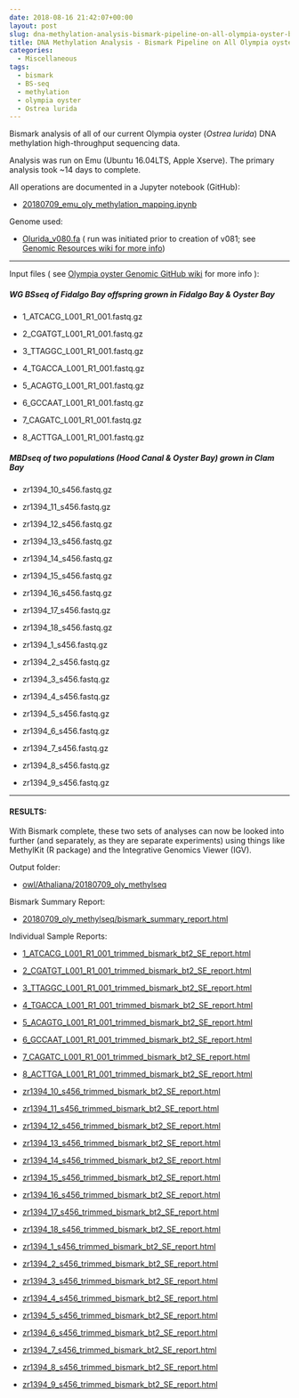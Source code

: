 ```yaml
---
date: 2018-08-16 21:42:07+00:00
layout: post
slug: dna-methylation-analysis-bismark-pipeline-on-all-olympia-oyster-bsseq-datasets
title: DNA Methylation Analysis - Bismark Pipeline on All Olympia oyster BSseq Datasets
categories:
  - Miscellaneous
tags:
  - bismark
  - BS-seq
  - methylation
  - olympia oyster
  - Ostrea lurida
---
```


Bismark analysis of all of our current Olympia oyster (_Ostrea lurida_) DNA methylation high-throughput sequencing data.

Analysis was run on Emu (Ubuntu 16.04LTS, Apple Xserve). The primary analysis took ~14 days to complete.

All operations are documented in a Jupyter notebook (GitHub):





  * [20180709_emu_oly_methylation_mapping.ipynb](https://github.com/RobertsLab/code/blob/master/notebooks/sam/20180709_emu_oly_methylation_mapping.ipynb)



Genome used:



  * [Olurida_v080.fa](https://owl.fish.washington.edu/halfshell/genomic-databank/Olurida_v080.fa) ( run was initiated prior to creation of v081; see [Genomic Resources wiki for more info ](https://github.com/RobertsLab/resources/wiki/Genomic-Resources#ostrea-lurida))





* * *



Input files ( see [Olympia oyster Genomic GitHub wiki](https://github.com/RobertsLab/project-olympia.oyster-genomic/wiki) for more info ):



##### WG BSseq of Fidalgo Bay offspring grown in Fidalgo Bay & Oyster Bay







  * 1_ATCACG_L001_R1_001.fastq.gz



  * 2_CGATGT_L001_R1_001.fastq.gz



  * 3_TTAGGC_L001_R1_001.fastq.gz



  * 4_TGACCA_L001_R1_001.fastq.gz



  * 5_ACAGTG_L001_R1_001.fastq.gz



  * 6_GCCAAT_L001_R1_001.fastq.gz



  * 7_CAGATC_L001_R1_001.fastq.gz



  * 8_ACTTGA_L001_R1_001.fastq.gz






##### MBDseq of two populations (Hood Canal & Oyster Bay) grown in Clam Bay







  * zr1394_10_s456.fastq.gz



  * zr1394_11_s456.fastq.gz



  * zr1394_12_s456.fastq.gz



  * zr1394_13_s456.fastq.gz



  * zr1394_14_s456.fastq.gz



  * zr1394_15_s456.fastq.gz



  * zr1394_16_s456.fastq.gz



  * zr1394_17_s456.fastq.gz



  * zr1394_18_s456.fastq.gz



  * zr1394_1_s456.fastq.gz



  * zr1394_2_s456.fastq.gz



  * zr1394_3_s456.fastq.gz



  * zr1394_4_s456.fastq.gz



  * zr1394_5_s456.fastq.gz



  * zr1394_6_s456.fastq.gz



  * zr1394_7_s456.fastq.gz



  * zr1394_8_s456.fastq.gz



  * zr1394_9_s456.fastq.gz






* * *





#### RESULTS:





With Bismark complete, these two sets of analyses can now be looked into further (and separately, as they are separate experiments) using things like MethylKit (R package) and 
the Integrative Genomics Viewer (IGV).

Output folder:





  * [owl/Athaliana/20180709_oly_methylseq](https://owl.fish.washington.edu/Athaliana/20180709_oly_methylseq/)



Bismark Summary Report:



  * [20180709_oly_methylseq/bismark_summary_report.html](https://owl.fish.washington.edu/Athaliana/20180709_oly_methylseq/bismark_summary_report.html)



Individual Sample Reports:



  * [1_ATCACG_L001_R1_001_trimmed_bismark_bt2_SE_report.html](https://owl.fish.washington.edu/Athaliana/20180709_oly_methylseq/1_ATCACG_L001_R1_001_trimmed_bismark_bt2_SE_report.html)



  * [2_CGATGT_L001_R1_001_trimmed_bismark_bt2_SE_report.html](https://owl.fish.washington.edu/Athaliana/20180709_oly_methylseq/2_CGATGT_L001_R1_001_trimmed_bismark_bt2_SE_report.html)



  * [3_TTAGGC_L001_R1_001_trimmed_bismark_bt2_SE_report.html](https://owl.fish.washington.edu/Athaliana/20180709_oly_methylseq/3_TTAGGC_L001_R1_001_trimmed_bismark_bt2_SE_report.html)



  * [4_TGACCA_L001_R1_001_trimmed_bismark_bt2_SE_report.html](https://owl.fish.washington.edu/Athaliana/20180709_oly_methylseq/4_TGACCA_L001_R1_001_trimmed_bismark_bt2_SE_report.html)



  * [5_ACAGTG_L001_R1_001_trimmed_bismark_bt2_SE_report.html](https://owl.fish.washington.edu/Athaliana/20180709_oly_methylseq/5_ACAGTG_L001_R1_001_trimmed_bismark_bt2_SE_report.html)



  * [6_GCCAAT_L001_R1_001_trimmed_bismark_bt2_SE_report.html](https://owl.fish.washington.edu/Athaliana/20180709_oly_methylseq/6_GCCAAT_L001_R1_001_trimmed_bismark_bt2_SE_report.html)



  * [7_CAGATC_L001_R1_001_trimmed_bismark_bt2_SE_report.html](https://owl.fish.washington.edu/Athaliana/20180709_oly_methylseq/7_CAGATC_L001_R1_001_trimmed_bismark_bt2_SE_report.html)



  * [8_ACTTGA_L001_R1_001_trimmed_bismark_bt2_SE_report.html](https://owl.fish.washington.edu/Athaliana/20180709_oly_methylseq/8_ACTTGA_L001_R1_001_trimmed_bismark_bt2_SE_report.html)



  * [zr1394_10_s456_trimmed_bismark_bt2_SE_report.html](https://owl.fish.washington.edu/Athaliana/20180709_oly_methylseq/zr1394_10_s456_trimmed_bismark_bt2_SE_report.html)



  * [zr1394_11_s456_trimmed_bismark_bt2_SE_report.html](https://owl.fish.washington.edu/Athaliana/20180709_oly_methylseq/zr1394_11_s456_trimmed_bismark_bt2_SE_report.html)



  * [zr1394_12_s456_trimmed_bismark_bt2_SE_report.html](https://owl.fish.washington.edu/Athaliana/20180709_oly_methylseq/zr1394_12_s456_trimmed_bismark_bt2_SE_report.html)



  * [zr1394_13_s456_trimmed_bismark_bt2_SE_report.html](https://owl.fish.washington.edu/Athaliana/20180709_oly_methylseq/zr1394_13_s456_trimmed_bismark_bt2_SE_report.html)



  * [zr1394_14_s456_trimmed_bismark_bt2_SE_report.html](https://owl.fish.washington.edu/Athaliana/20180709_oly_methylseq/zr1394_14_s456_trimmed_bismark_bt2_SE_report.html)



  * [zr1394_15_s456_trimmed_bismark_bt2_SE_report.html](https://owl.fish.washington.edu/Athaliana/20180709_oly_methylseq/zr1394_15_s456_trimmed_bismark_bt2_SE_report.html)



  * [zr1394_16_s456_trimmed_bismark_bt2_SE_report.html](https://owl.fish.washington.edu/Athaliana/20180709_oly_methylseq/zr1394_16_s456_trimmed_bismark_bt2_SE_report.html)



  * [zr1394_17_s456_trimmed_bismark_bt2_SE_report.html](https://owl.fish.washington.edu/Athaliana/20180709_oly_methylseq/zr1394_17_s456_trimmed_bismark_bt2_SE_report.html)



  * [zr1394_18_s456_trimmed_bismark_bt2_SE_report.html](https://owl.fish.washington.edu/Athaliana/20180709_oly_methylseq/zr1394_18_s456_trimmed_bismark_bt2_SE_report.html)



  * [zr1394_1_s456_trimmed_bismark_bt2_SE_report.html](https://owl.fish.washington.edu/Athaliana/20180709_oly_methylseq/zr1394_1_s456_trimmed_bismark_bt2_SE_report.html)



  * [zr1394_2_s456_trimmed_bismark_bt2_SE_report.html](https://owl.fish.washington.edu/Athaliana/20180709_oly_methylseq/zr1394_2_s456_trimmed_bismark_bt2_SE_report.html)



  * [zr1394_3_s456_trimmed_bismark_bt2_SE_report.html](https://owl.fish.washington.edu/Athaliana/20180709_oly_methylseq/zr1394_3_s456_trimmed_bismark_bt2_SE_report.html)



  * [zr1394_4_s456_trimmed_bismark_bt2_SE_report.html](https://owl.fish.washington.edu/Athaliana/20180709_oly_methylseq/zr1394_4_s456_trimmed_bismark_bt2_SE_report.html)



  * [zr1394_5_s456_trimmed_bismark_bt2_SE_report.html](https://owl.fish.washington.edu/Athaliana/20180709_oly_methylseq/zr1394_5_s456_trimmed_bismark_bt2_SE_report.html)



  * [zr1394_6_s456_trimmed_bismark_bt2_SE_report.html](https://owl.fish.washington.edu/Athaliana/20180709_oly_methylseq/zr1394_6_s456_trimmed_bismark_bt2_SE_report.html)



  * [zr1394_7_s456_trimmed_bismark_bt2_SE_report.html](https://owl.fish.washington.edu/Athaliana/20180709_oly_methylseq/zr1394_7_s456_trimmed_bismark_bt2_SE_report.html)



  * [zr1394_8_s456_trimmed_bismark_bt2_SE_report.html](https://owl.fish.washington.edu/Athaliana/20180709_oly_methylseq/zr1394_8_s456_trimmed_bismark_bt2_SE_report.html)



  * [zr1394_9_s456_trimmed_bismark_bt2_SE_report.html](https://owl.fish.washington.edu/Athaliana/20180709_oly_methylseq/zr1394_9_s456_trimmed_bismark_bt2_SE_report.html)




